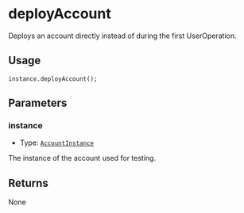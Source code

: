 # deployAccount

Deploys an account directly instead of during the first UserOperation.

## Usage

```solidity copy
instance.deployAccount();
```

## Parameters

### instance

- Type: [`AccountInstance`](/modulekit/glossary/types#accountinstance)

The instance of the account used for testing.

## Returns

None
